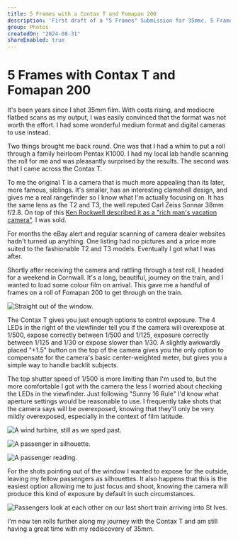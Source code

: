 ```yaml
---
title: 5 Frames with a Contax T and Fomapan 200
description: 'First draft of a "5 Frames" Submission for 35mmc. 5 Frames with a Contax T and Fomapan 200.'
group: Photos
createdOn: "2024-08-31"
shareEnabled: true
---
```


# 5 Frames with Contax T and Fomapan 200

It's been years since I shot 35mm film. With costs rising, and mediocre flatbed scans as my output, I was easily convinced that the format was not worth the effort. I had some wonderful medium format and digital cameras to use instead.

Two things brought me back round. One was that I had a whim to put a roll through a family heirloom Pentax K1000. I had my local lab handle scanning the roll for me and was pleasantly surprised by the results. The second was that I came across the Contax T.

To me the original T is a camera that is much more appealing than its later, more famous, siblings. It's smaller, has an interesting clamshell design, and gives me a real rangefinder so I know what I'm actually focusing on. It has the same lens as the T2 and T3, the well reputed Carl Zeiss Sonnar 38mm f/2.8. On top of this [Ken Rockwell described it as a "rich man's vacation camera"](https://www.kenrockwell.com/contax/t.htm). I was sold.

For months the eBay alert and regular scanning of camera dealer websites hadn't turned up anything. One listing had no pictures and a price more suited to the fashionable T2 and T3 models. Eventually I got what I was after.

Shortly after receiving the camera and rattling through a test roll, I headed for a weekend in Cornwall. It's a long, beautiful, journey on the train, and I wanted to load some colour film on arrival. This gave me a handful of frames on a roll of Fomapan 200 to get through on the train.

![](flickr://53878565928 "Straight out of the window.")

The Contax T gives you just enough options to control exposure. The 4 LEDs in the right of the viewfinder tell you if the camera will overexpose at 1/500, expose correctly between 1/500 and 1/125, exposure correctly between 1/125 and 1/30 or expose slower than 1/30. A slightly awkwardly placed "+1.5" button on the top of the camera gives you the only option to compensate for the camera's basic center-weighted meter, but gives you a simple way to handle backlit subjects.

The top shutter speed of 1/500 is more limiting than I'm used to, but the more comfortable I got with the camera the less I worried about checking the LEDs in the viewfinder. Just following "Sunny 16 Rule" I'd know what aperture settings would be reasonable to use. I frequently take shots that the camera says will be overexposed, knowing that they'll only be very mildly overexposed, especially in the context of film latitude.

![](flickr://53878742495 "A wind turbine, still as we sped past.")

![](flickr://53878333556 "A passenger in silhouette.")

![](flickr://53878333451 "A passenger reading.")

For the shots pointing out of the window I wanted to expose for the outside, leaving my fellow passengers as silhouettes. It also happens that this is the easiest option allowing me to just focus and shoot, knowing the camera will produce this kind of exposure by default in such circumstances.

![](flickr://53877432462 "Passengers look at each other on our last short train arriving into St Ives.")

I'm now ten rolls further along my journey with the Contax T and am still having a great time with my rediscovery of 35mm.

